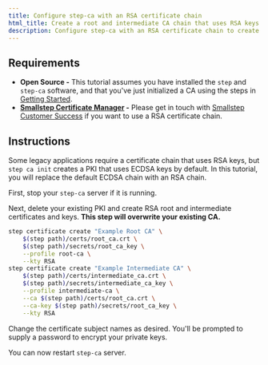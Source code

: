 ```yaml
---
title: Configure step-ca with an RSA certificate chain
html_title: Create a root and intermediate CA chain that uses RSA keys
description: Configure step-ca with an RSA certificate chain to create a root and intermediate CA chain that uses RSA keys.
---
```


## Requirements

- **Open Source -** This tutorial assumes you have installed the `step` and `step-ca` software, and that you've just initialized a CA using the steps in [Getting Started](../step-ca/getting-started.mdx).
- **[Smallstep Certificate Manager](https://smallstep.com/certificate-manager) -** Please get in touch with [Smallstep Customer Success](mailto:support@smallstep.com) if you want to use a RSA certificate chain.

## Instructions

Some legacy applications require a certificate chain that uses RSA keys, but  `step ca init` creates a PKI that uses ECDSA keys by default. In this tutorial, you will replace the default ECDSA chain with an RSA chain.

First, stop your `step-ca` server if it is running.

Next, delete your existing PKI and create RSA root and intermediate certificates and keys.
**This step will overwrite your existing CA.**

```bash
step certificate create "Example Root CA" \
	$(step path)/certs/root_ca.crt \
	$(step path)/secrets/root_ca_key \
	--profile root-ca \
	--kty RSA
step certificate create "Example Intermediate CA" \
	$(step path)/certs/intermediate_ca.crt \
	$(step path)/secrets/intermediate_ca_key \
	--profile intermediate-ca \
	--ca $(step path)/certs/root_ca.crt \
	--ca-key $(step path)/secrets/root_ca_key \
	--kty RSA
```

Change the certificate subject names as desired.
You'll be prompted to supply a password to encrypt your private keys.

You can now restart `step-ca` server.

